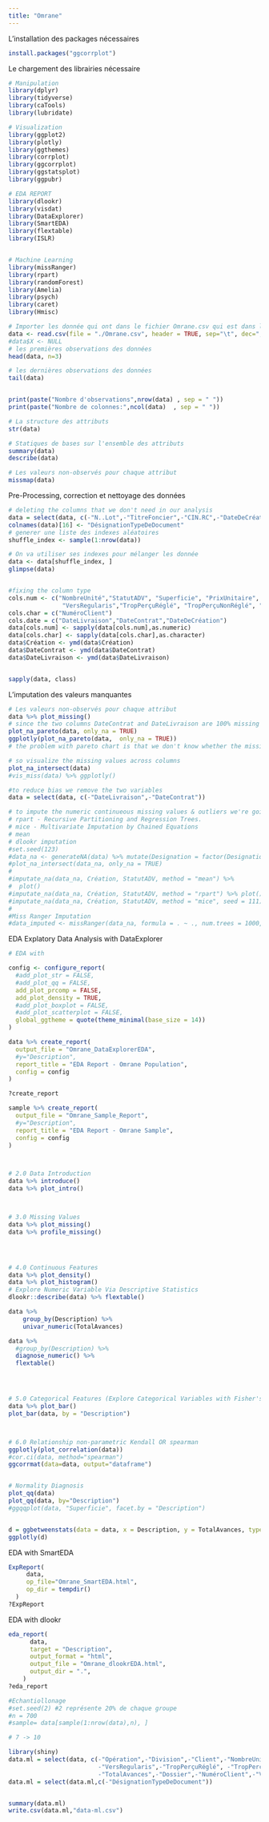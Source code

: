 ```yaml
---
title: "Omrane"
---
```


L'installation des packages nécessaires
```r
install.packages("ggcorrplot")
```

Le chargement des librairies nécessaire

```r
# Manipulation
library(dplyr)
library(tidyverse)
library(caTools)
library(lubridate)

# Visualization
library(ggplot2)
library(plotly)
library(ggthemes)
library(corrplot)
library(ggcorrplot)
library(ggstatsplot)
library(ggpubr)

# EDA REPORT
library(dlookr)
library(visdat)
library(DataExplorer)
library(SmartEDA)
library(flextable)
library(ISLR)


# Machine Learning
library(missRanger)
library(rpart)
library(randomForest)
library(Amelia)
library(psych)
library(caret)
library(Hmisc)

```

```r
# Importer les donnée qui ont dans le fichier Omrane.csv qui est dans la même répertoire
data <- read.csv(file = "./Omrane.csv", header = TRUE, sep="\t", dec=",")
#data$X <- NULL
# les premières observations des données
head(data, n=3)

# les dernières observations des données
tail(data)


print(paste("Nombre d'observations",nrow(data) , sep = " "))
print(paste("Nombre de colonnes:",ncol(data)  , sep = " "))

# La structure des attributs
str(data)

# Statiques de bases sur l'ensemble des attributs
summary(data)
describe(data)

# Les valeurs non-observés pour chaque attribut
missmap(data)
```


Pre-Processing, correction et nettoyage des données

```r
# deleting the columns that we don't need in our analysis
data = select(data, c(-"N..Lot",-"TitreFoncier",-"CIN.RC",-"DateDeCréation"))
colnames(data)[16] <- "DésignationTypeDeDocument"
# generer une liste des indexes aléatoires
shuffle_index <- sample(1:nrow(data))

# On va utiliser ses indexes pour mélanger les donnée
data <- data[shuffle_index, ]
glimpse(data)


#fixing the column type
cols.num <- c("NombreUnité","StatutADV", "Superficie", "PrixUnitaire", "PrixTotal", "Vers1", "Vers2", "Vers3", "TotalVersement",
               "VersRegularis","TropPerçuRéglé", "TropPerçuNonRéglé", "ResteàPayer", "TotalAvances")
cols.char = c("NuméroClient")
cols.date = c("DateLivraison","DateContrat","DateDeCréation")
data[cols.num] <- sapply(data[cols.num],as.numeric)
data[cols.char] <- sapply(data[cols.char],as.character)
data$Création <- ymd(data$Création)
data$DateContrat <- ymd(data$DateContrat)
data$DateLivraison <- ymd(data$DateLivraison)


sapply(data, class)
```


L'imputation des valeurs manquantes
```r
# Les valeurs non-observés pour chaque attribut
data %>% plot_missing()
# since the two columns DateContrat and DateLivraison are 100% missing and the company can't provide a new dataset that fix the problem of the missing Feautures unless they are very important and less than 50% in the case we could use them in Analysis in our case the mentioned variables should be dropped
plot_na_pareto(data, only_na = TRUE)
ggplotly(plot_na_pareto(data,  only_na = TRUE))
# the problem with pareto chart is that we don't know whether the missing values in different columns belong to the same row of observations

# so visualize the missing values across columns
plot_na_intersect(data)
#vis_miss(data) %>% ggplotly()

#to reduce bias we remove the two variables
data = select(data, c(-"DateLivraison",-"DateContrat"))

# to impute the numeric continueous missing values & outliers we're going to use machine learning algorithms :
# rpart - Recursive Partitioning and Regression Trees.
# mice - Multivariate Imputation by Chained Equations
# mean
# dlookr imputation
#set.seed(123)
#data_na <- generateNA(data) %>% mutate(Designation = factor(Designation))
#plot_na_intersect(data_na, only_na = TRUE)
#
#imputate_na(data_na, Création, StatutADV, method = "mean") %>% 
#  plot()
#imputate_na(data_na, Création, StatutADV, method = "rpart") %>% plot()
#imputate_na(data_na, Création, StatutADV, method = "mice", seed = 111) %>% plot()
#
#Miss Ranger Imputation
#data_imputed <- missRanger(data_na, formula = . ~ ., num.trees = 1000, seed = 3)
```

EDA Explatory Data Analysis with DataExplorer
```r
# EDA with 

config <- configure_report(
  #add_plot_str = FALSE,
  #add_plot_qq = FALSE,
  add_plot_prcomp = FALSE,
  add_plot_density = TRUE,
  #add_plot_boxplot = FALSE,
  #add_plot_scatterplot = FALSE,
  global_ggtheme = quote(theme_minimal(base_size = 14))
)

data %>% create_report(
  output_file = "Omrane_DataExplorerEDA",
  #y="Description",
  report_title = "EDA Report - Omrane Population",
  config = config
)

?create_report

sample %>% create_report(
  output_file = "Omrane_Sample_Report",
  #y="Description",
  report_title = "EDA Report - Omrane Sample",
  config = config
)



# 2.0 Data Introduction
data %>% introduce()
data %>% plot_intro()



# 3.0 Missing Values
data %>% plot_missing()
data %>% profile_missing()




# 4.0 Continuous Features
data %>% plot_density()
data %>% plot_histogram()
# Explore Numeric Variable Via Descriptive Statistics
dlookr::describe(data) %>% flextable()

data %>%
    group_by(Description) %>%
    univar_numeric(TotalAvances)

data %>%
  #group_by(Description) %>%
  diagnose_numeric() %>%
  flextable()




# 5.0 Categorical Features (Explore Categorical Variables with Fisher's & Chi-Square
data %>% plot_bar()
plot_bar(data, by = "Description")



# 6.0 Relationship non-parametric Kendall OR spearman
ggplotly(plot_correlation(data))
#cor.ci(data, method="spearman")
ggcorrmat(data=data, output="dataframe")


# Normality Diagnosis
plot_qq(data)
plot_qq(data, by="Description")
#ggqqplot(data, "Superficie", facet.by = "Description")


d = ggbetweenstats(data = data, x = Description, y = TotalAvances, type= "np")
ggplotly(d)
```

EDA with SmartEDA
```r
ExpReport(
     data, 
     op_file="Omrane_SmartEDA.html", 
     op_dir = tempdir()
  )
?ExpReport
```

EDA with dlookr
```r
eda_report(
      data,  
      target = "Description", 
      output_format = "html",
      output_file = "Omrane_dlookrEDA.html",
      output_dir = ".",
    )
?eda_report
```




```r
#Echantiollonage
#set.seed(2) #2 représente 20% de chaque groupe
#n = 700 
#sample= data[sample(1:nrow(data),n), ]

# 7 -> 10

library(shiny)
data.ml = select(data, c(-"Opération",-"Division",-"Client",-"NombreUnité",-"TypeDocument",
                         -"VersRegularis",-"TropPerçuRéglé", -"TropPerçuNonRéglé",-"ResteàPayer",-"StatutADV",-"Création",
                         -"TotalAvances",-"Dossier",-"NuméroClient",-"Vers1",-"Vers2",-"Vers3",-"TotalVersement",-"DésignationTypeDeDocument"))
data.ml = select(data.ml,c(-"DésignationTypeDeDocument"))


summary(data.ml)
write.csv(data.ml,"data-ml.csv")

```
